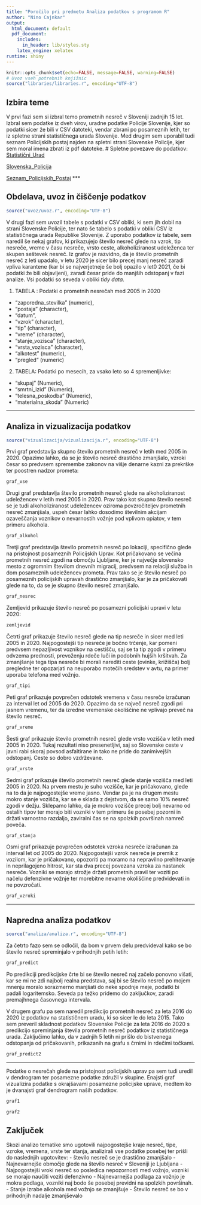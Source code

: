```yaml
---
title: "Poročilo pri predmetu Analiza podatkov s programom R"
author: "Nino Cajnkar"
output:
  html_document: default
  pdf_document:
    includes:
      in_header: lib/styles.sty
    latex_engine: xelatex
runtime: shiny
---
```


```r
knitr::opts_chunk$set(echo=FALSE, message=FALSE, warning=FALSE)
# Uvoz vseh potrebnih knjižnic
source("libraries/libraries.r", encoding="UTF-8")
```


## Izbira teme
V prvi fazi sem si izbral temo prometnih nesreč v Sloveniji zadnjih 15 let. Izbral sem podatke iz dveh virov, uradne podatke Policije Slovenije, kjer so podatki sicer že bili v CSV datoteki, vendar zbrani po posameznih letih, ter iz spletne strani statističnega urada Slovenije. Med drugim sem uporabil tudi seznam Policijskih postaj najden na spletni strani Slovenske Policije, kjer sem moral imena zbrati iz pdf datoteke.
# Spletne povezave do podatkov:
[Statistični_Urad](<https://pxweb.stat.si/SiStatData/pxweb/sl/Data/Data/2222003S.px/##>)

[Slovenska_Policija](<https://www.policija.si/o-slovenski-policiji/statistika/prometna-varnost>)

[Seznam_Policijskih_Postaj](https://www.policija.si/images/stories/O_Policiji/Seznam_vseh_PP_01122017.pdf)
***

## Obdelava, uvoz in čiščenje podatkov

```r
source("uvoz/uvoz.r", encoding="UTF-8")
```
V drugi fazi sem uvozil tabele s podatki v CSV obliki, ki sem jih dobil na strani Slovenske Policije, ter nato še tabelo s podatki v obliki CSV iz statističnega urada Republike Slovenije. Z uporabo podatkov iz tabele, sem naredil še nekaj grafov, ki prikazujejo število nesreč glede na vzrok, tip nesreče, vreme v času nesreče, vrsto ceste, alkoholiziranost udeleženca ter skupen seštevek nesreč. Iz grafov je razvidno, da je število prometnih nesreč z leti upadalo, v letu 2020 je sicer bilo precej manj nesreč zaradi vpliva karantene (kar bi se najverjetneje še bolj opazilo v let0 2021, če bi podatki že bili objavljeni), zaradi česar pride do manjših odstopanj v fazi analize. Vsi podatki so seveda v obliki *tidy data*.

1. TABELA : Podatki o prometnih nesrečah med 2005 in 2020
- "zaporedna_stevilka" (numeric),
- "postaja" (character),
- "datum",
- "vzrok" (character),
- "tip" (character),
- "vreme" (character),
- "stanje_vozisca" (character),
- "vrsta_vozisca" (character),
- "alkotest" (numeric),
- "pregled" (numeric)

2. TABELA: Podatki po mesecih, za vsako leto so 4 spremenljivke:
- "skupaj" (Numeric),
- "smrtni_izid" (Numeric),
- "telesna_poskodba" (Numeric),
- "materialna_skoda" (Numeric)

***

## Analiza in vizualizacija podatkov

```r
source("vizualizacija/vizualizacija.r", encoding="UTF-8")
```

Prvi graf predstavlja skupno število prometnih nesreč v letih med 2005 in 2020. Opazimo lahko, da se je število nesreč drastično zmanjšalo, vzroki česar so predvsem spremembe zakonov na višje denarne kazni za prekrške ter poostren nadzor prometa:

```r
graf_vse
```
Drugi graf predstavlja število prometnih nesreč glede na alkoholiziranost udeležencev v letih med 2005 in 2020. Prav tako kot skupno število nesreč se je tudi alkoholiziranost udeležencev oziroma povzročiteljev prometnih nesreč zmanjšala, uspeh česar lahko dosodimo številnim akcijam ozaveščanja voznikov o nevarnostih vožnje pod vplivom opiatov, v tem primeru alkohola.

```r
graf_alkohol
```
Tretji graf predstavlja število prometnih nesreč po lokaciji, specifično glede na pristojnost posameznih Policijskih Uprav. Kot pričakovano se večina prometnih nesreč zgodi na območju Ljubljane, ker je največje slovensko mesto z ogromnim številom dnevnih migracij, predvsem na relaciji služba in dom posameznih udeležencev prometa. Prav tako se je število nesreč po posameznih policijskih upravah drastično zmanjšalo, kar je za pričakovati glede na to, da se je skupno število nesreč zmanjšalo.

```r
graf_nesrec
```
Zemljevid prikazuje število nesreč po posamezni policijski upravi v letu 2020:

```r
zemljevid
```
Četrti graf prikazuje število nesreč glede na tip nesreče in sicer med leti 2005 in 2020. Najpogostejši tip nesreče je bočno trčenje, kar pomeni predvsem nepazljivost voznikov na cestišču, saj se ta tip zgodi v primeru odvzema prednosti, prevoženju rdeče luči in podobnih hujših kršitvah. Za zmanjšanje tega tipa nesreče bi morali narediti ceste (ovinke, križišča) bolj pregledne ter opozarjati na neuporabo motečih sredstev v avtu, na primer uporaba telefona med vožnjo.

```r
graf_tipi
```
Peti graf prikazuje povprečen odstotek vremena v času nesreče izračunan za interval let od 2005 do 2020. Opazimo da se največ nesreč zgodi pri jasnem vremenu, ter da izredne vremenske okoliščine ne vplivajo preveč na število nesreč.

```r
graf_vreme
```
Šesti graf prikazuje število prometnih nesreč glede vrsto vozišča v letih med 2005 in 2020. Tukaj rezultati niso presenetljivi, saj so Slovenske ceste v javni rabi skoraj povsod asfaltirane in tako ne pride do zanimivejših odstopanj. Ceste so dobro vzdrževane.

```r
graf_vrste
```
Sedmi graf prikazuje število prometnih nesreč glede stanje vozišča med leti 2005 in 2020. Na prvem mestu je suho vozišče, kar je pričakovano, glede na to da je najpogostejše vreme jasno. Vendar pa je na drugem mestu mokro stanje vozišča, kar se e sklada z dejstvom, da se samo 10% nesreč zgodi v dežju. Sklepamo lahko, da je mokro vozišče precej bolj nevarno od ostalih tipov ter morajo biti vozniki v tem primeru še posebej pozorni in držati varnostno razdaljo, zaviralni čas se na spolzkih površinah namreč poveča.

```r
graf_stanja
```
Osmi graf prikazuje povprečen odstotek vzroka nesreče izračunan za interval let od 2005 do 2020. Najpogostejši vzrok nesreče je premik z vozilom, kar je pričakovano, opozoriti pa moramo na nepravilno prehitevanje in neprilagojeno hitrost, kar sta dva precej povezana vzroka za nastanek nesreče. Vozniki se morajo strožje držati prometnih pravil ter voziti po načelu defenzivne vožnje ter morebitne nevarne okoliščine predvidevati in ne povzročati.

```r
graf_vzroki
```

***

## Napredna analiza podatkov

```r
source("analiza/analiza.r", encoding="UTF-8")
```
Za četrto fazo sem se odločil, da bom v prvem delu predvideval kako se bo število nesreč spreminjalo v prihodnjih petih letih:

```r
graf_predict
```
Po predikciji predikcijske črte bi se število nesreč naj začelo ponovno višati, kar se mi ne zdi najbolj realna predstava, saj bi se število nesreč po mojem mnenju moralo sorazmerno manjšati
do neke spodnje meje, podatki bi padali logaritemsko. Seveda pa težko pridemo do zaključkov, zaradi premajhnega časovnega intervala.

V drugem grafu pa sem naredil predikcijo prometnih nesreč za leta 2016 do 2020 iz podatkov na statističnem uradu, ki so sicer le do leta 2015. 
Tako sem preveril skladnost podatkov Slovenske Policije za leta 2016 do 2020 s predikcijo spreminjanja števila prometnih nesreč podatkov iz statističnega urada.
Zaključimo lahko, da v zadnjih 5 letih ni prišlo do bistvenega odstopanja od pričakovanih, prikazanih na grafu s črnimi in rdečimi točkami.
```r
graf_predict2
```
***

Podatke o nesrečah glede na pristojnost policijskih uprav pa sem tudi uredil v dendrogram ter posamezne podatke združil v skupine. Enajsti graf vizualizira podatke s okrajšavami posamezne policijske uprave, medtem ko je dvanajsti graf dendrogram naših podatkov.
```r
graf1
```
```r
graf2
```
## Zaključek
Skozi analizo tematike smo ugotovili najpogostejše kraje nesreč, tipe, vzroke, vremena, vrste ter stanja, analizirali vse podatke posebej ter prišli do naslednjih ugotovitev:
- število nesreč se je drastično zmanjšalo
- Najnevarnejše območje glede na število nesreč v Sloveniji je Ljubljana
- Najpogostejši vroki nesreč so posledica nepozornosti med vožnjo, vozniki se morajo naučiti voziti defenzivno
- Najnevarnejša podlaga za vožnjo je mokra podlaga, vozniki naj bodo še posebej previdni na spolzkih površinah.
- Stanje izrabe alkohola med vožnjo se zmanjšuje
- Število nesreč se bo v prihodnjih nadalje zmanjševalo